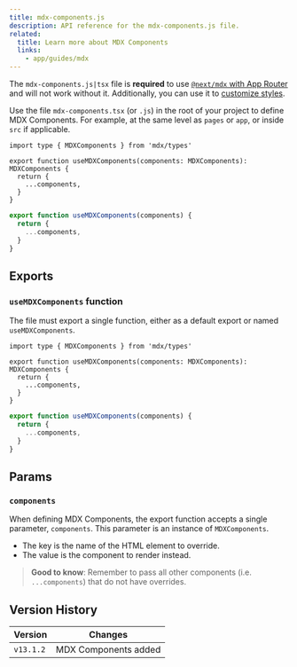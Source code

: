 ```yaml
---
title: mdx-components.js
description: API reference for the mdx-components.js file.
related:
  title: Learn more about MDX Components
  links:
    - app/guides/mdx
---
```


The `mdx-components.js|tsx` file is **required** to use [`@next/mdx` with App Router](/docs/app/guides/mdx) and will not work without it. Additionally, you can use it to [customize styles](/docs/app/guides/mdx#using-custom-styles-and-components).

Use the file `mdx-components.tsx` (or `.js`) in the root of your project to define MDX Components. For example, at the same level as `pages` or `app`, or inside `src` if applicable.

```tsx filename="mdx-components.tsx" switcher
import type { MDXComponents } from 'mdx/types'

export function useMDXComponents(components: MDXComponents): MDXComponents {
  return {
    ...components,
  }
}
```

```js filename="mdx-components.js" switcher
export function useMDXComponents(components) {
  return {
    ...components,
  }
}
```

## Exports

### `useMDXComponents` function

The file must export a single function, either as a default export or named `useMDXComponents`.

```tsx filename="mdx-components.tsx" switcher
import type { MDXComponents } from 'mdx/types'

export function useMDXComponents(components: MDXComponents): MDXComponents {
  return {
    ...components,
  }
}
```

```js filename="mdx-components.js" switcher
export function useMDXComponents(components) {
  return {
    ...components,
  }
}
```

## Params

### `components`

When defining MDX Components, the export function accepts a single parameter, `components`. This parameter is an instance of `MDXComponents`.

- The key is the name of the HTML element to override.
- The value is the component to render instead.

> **Good to know**: Remember to pass all other components (i.e. `...components`) that do not have overrides.

## Version History

| Version   | Changes              |
| --------- | -------------------- |
| `v13.1.2` | MDX Components added |
